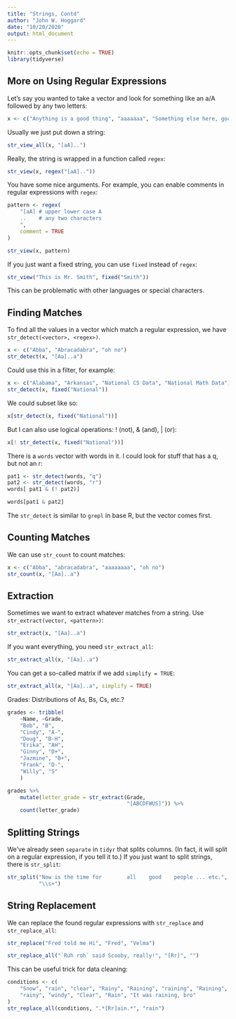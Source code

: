 ```yaml
---
title: "Strings, Contd"
author: "John W. Hoggard"
date: "10/20/2020"
output: html_document
---
```


```r
knitr::opts_chunk$set(echo = TRUE)
library(tidyverse)
```

## More on Using Regular Expressions

Let's say you wanted to take a vector and look for something like an a/A followed by any two letters:
```r
x <- c("Anything is a good thing", "aaaaaaa", "Something else here, good or bad.")
```

Usually we just put down a string:
```r
str_view_all(x, "[aA]..")
```

Really, the string is wrapped in a function called `regex`:
```r
str_view(x, regex("[aA].."))
```

You have some nice arguments.  For example, you can enable comments in regular expressions with `regex`:
```r
pattern <- regex(
    "[aA] # upper lower case A
    ..    # any two characters
    ",
    comment = TRUE
)
```
```r
str_view(x, pattern)
```

If you just want a fixed string, you can use `fixed` instead of `regex`:
```r
str_view("This is Mr. Smith", fixed("Smith"))
```

This can be problematic with other languages or special characters.

## Finding Matches

To find all the values in a vector which match a regular expression, we have `str_detect(<vector>, <regex>)`.
```r
x <- c("Abba", "Abracadabra", "oh no")
str_detect(x, "[Aa]..a")
```

Could use this in a filter, for example:
```r
x <- c("Alabama", "Arkansas", "National CS Data", "National Math Data")
str_detect(x, fixed("National"))
```

We could subset like so:
```r
x[str_detect(x, fixed("National"))]
```

But I can also use logical operations: ! (not), & (and), | (or):
```r
x[! str_detect(x, fixed("National"))]
```

There is a `words` vector with words in it. I could look for stuff that has a q, but not an r:
```r
pat1 <- str_detect(words, "q")
pat2 <- str_detect(words, "r")
words[ pat1 & (! pat2)]
```

```r
words[pat1 & pat2]
```

The `str_detect` is similar to `grepl` in base R, but the vector comes first.

## Counting Matches

We can use `str_count` to count matches:
```r
x <- c("Abba", "abracadabra", "aaaaaaaa", "oh no")
str_count(x, "[Aa]..a")
```

## Extraction

Sometimes we want to extract whatever matches from a string. Use `str_extract(vector, <pattern>)`:
```r
str_extract(x, "[Aa]..a")
```

If you want everything, you need `str_extract_all`:
```r
str_extract_all(x, "[Aa]..a")
```

You can get a so-called matrix if we add `simplify = TRUE`:

```r
str_extract_all(x, "[Aa]..a", simplify = TRUE)
```

Grades: Distributions of As, Bs, Cs, etc.?
```r
grades <- tribble(
    ~Name, ~Grade,
    "Bob", "B",
    "Cindy", "A-",
    "Doug", "B-H",
    "Erika", "AH",
    "Ginny", "D+",
    "Jazmine", "B+",
    "Frank", "D-",
    "Willy", "S"
    )
```

```r
grades %>%
    mutate(letter_grade = str_extract(Grade,
                                      "[ABCDFWUS]")) %>%
    count(letter_grade)
```

## Splitting Strings

We've already seen `separate` in `tidyr` that splits columns. (In fact, it will split on a regular expression, if you tell it to.)  If you just want to split strings, there is `str_split`:
```r
str_split("Now is the time for        all    good    people ... etc.",
          "\\s+")
```

## String Replacement

We can replace the found regular expressions with `str_replace` and `str_replace_all`:
```r
str_replace("Fred told me Hi", "Fred", "Velma")
```

```r
str_replace_all("`Ruh roh` said Scooby, really!", "[Rr]", "")
```

This can be useful trick for data cleaning:
```r
conditions <- c(
    "Snow", "rain", "clear", "Rainy", "Raining", "raining", "Raining", "Sunny",
    "rainy", "windy", "Clear", "Rain", "It was raining, bro"
)
str_replace_all(conditions, ".*[Rr]ain.*", "rain")
```






















